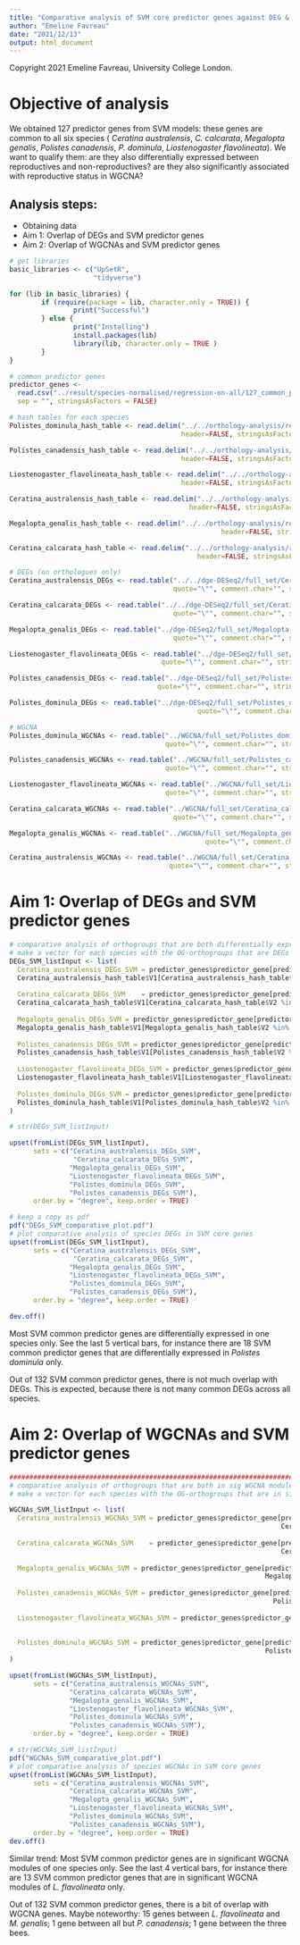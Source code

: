 ```yaml
---
title: "Comparative analysis of SVM core predictor genes against DEG & WGCNA"
author: "Emeline Favreau"
date: "2021/12/13"
output: html_document
---
```


Copyright 2021 Emeline Favreau, University College London.

# Objective of analysis
We obtained 127 predictor genes from SVM models: these genes are common to all six species ( _Ceratina australensis_, _C. calcarata_, _Megalopta genalis_, _Polistes canadensis_, _P. dominula_, _Liostenogaster flavolineata_).
We want to qualify them: are they also differentially expressed between reproductives and non-reproductives? are they also significantly associated with reproductive status in WGCNA?

## Analysis steps:
- Obtaining data
- Aim 1: Overlap of DEGs and SVM predictor genes
- Aim 2: Overlap of WGCNAs and SVM predictor genes


```r
# get libraries
basic_libraries <- c("UpSetR",
                     "tidyverse")

for (lib in basic_libraries) {
        if (require(package = lib, character.only = TRUE)) {
                print("Successful")
        } else {
                print("Installing")
                install.packages(lib)
                library(lib, character.only = TRUE )
        }
}
```

```r
# common predictor genes
predictor_genes <- 
  read.csv("../result/species-normalised/regression-on-all/127_common_predictor_genes",
  sep = "", stringsAsFactors = FALSE)

# hash tables for each species
Polistes_dominula_hash_table <- read.delim("../../orthology-analysis/result/Polistes_dominula_3718_gene_orthogroups_list",
                                           header=FALSE, stringsAsFactors = FALSE)

Polistes_canadensis_hash_table <- read.delim("../../orthology-analysis/result/Polistes_canadensis_3718_gene_orthogroups_list",
                                           header=FALSE, stringsAsFactors = FALSE)

Liostenogaster_flavolineata_hash_table <- read.delim("../../orthology-analysis/result/Liostenogaster_flavolineata_3718_gene_orthogroups_list",
                                           header=FALSE, stringsAsFactors = FALSE)

Ceratina_australensis_hash_table <- read.delim("../../orthology-analysis/result/Ceratina_australensis_3718_gene_orthogroups_list",
                                             header=FALSE, stringsAsFactors = FALSE)

Megalopta_genalis_hash_table <- read.delim("../../orthology-analysis/result/Megalopta_genalis_3718_gene_orthogroups_list",
                                                     header=FALSE, stringsAsFactors = FALSE)

Ceratina_calcarata_hash_table <- read.delim("../../orthology-analysis/result/Ceratina_calcarata_3718_gene_orthogroups_list",
                                               header=FALSE, stringsAsFactors = FALSE)

# DEGs (on orthologues only)
Ceratina_australensis_DEGs <- read.table("../../dge-DESeq2/full_set/Ceratina_australensis/Ceratina_australensis_all_DEGs.txt",
                                         quote="\"", comment.char="", stringsAsFactors = FALSE)

Ceratina_calcarata_DEGs <- read.table("../../dge-DESeq2/full_set/Ceratina_calcarata/Ceratina_calcarata_all_DEGs.txt",
                                         quote="\"", comment.char="", stringsAsFactors = FALSE)

Megalopta_genalis_DEGs <- read.table("../dge-DESeq2/full_set/Megalopta_genalis/Megalopta_genalis_all_DEGs.txt",
                                         quote="\"", comment.char="", stringsAsFactors = FALSE)

Liostenogaster_flavolineata_DEGs <- read.table("../dge-DESeq2/full_set/Liostenogaster_flavolineata/Liostenogaster_flavolineata_all_DEGs.txt",
                                      quote="\"", comment.char="", stringsAsFactors = FALSE)

Polistes_canadensis_DEGs <- read.table("../dge-DESeq2/full_set/Polistes_canadensis/Polistes_canadensis_all_DEGs.txt",
                                     quote="\"", comment.char="", stringsAsFactors = FALSE)

Polistes_dominula_DEGs <- read.table("../dge-DESeq2/full_set/Polistes_dominula/Polistes_dominula_all_DEGs.txt",
                                               quote="\"", comment.char="", stringsAsFactors = FALSE)

# WGCNA
Polistes_dominula_WGCNAs <- read.table("../WGCNA/full_set/Polistes_dominula/GO_Gene_Lists/Polistes_dominula_WGCNA_Significant_Module_Genes.txt",
                                       quote="\"", comment.char="", stringsAsFactors = FALSE)

Polistes_canadensis_WGCNAs <- read.table("../WGCNA/full_set/Polistes_canadensis/GO_Gene_Lists/Polistes_canadensis_WGCNA_Significant_Module_Genes.txt",
                                       quote="\"", comment.char="", stringsAsFactors = FALSE)

Liostenogaster_flavolineata_WGCNAs <- read.table("../WGCNA/full_set/Liostenogaster_flavolineata/GO_Gene_Lists/Liostenogaster_flavolineata_WGCNA_Significant_Module_Genes.txt",
                                       quote="\"", comment.char="", stringsAsFactors = FALSE)

Ceratina_calcarata_WGCNAs <- read.table("../WGCNA/full_set/Ceratina_calcarata/GO_Gene_Lists/Ceratina_calcarata_WGCNA_Significant_Module_Genes.txt",
                                         quote="\"", comment.char="", stringsAsFactors = FALSE)

Megalopta_genalis_WGCNAs <- read.table("../WGCNA/full_set/Megalopta_genalis/GO_Gene_Lists/Megalopta_genalis_WGCNA_Significant_Module_Genes.txt",
                                                 quote="\"", comment.char="", stringsAsFactors = FALSE)

Ceratina_australensis_WGCNAs <- read.table("../WGCNA/full_set/Ceratina_australensis/GO_Gene_Lists/Ceratina_australensis_WGCNA_Significant_Module_Genes.txt",
                                        quote="\"", comment.char="", stringsAsFactors = FALSE)

```

# Aim 1: Overlap of DEGs and SVM predictor genes


```r
# comparative analysis of orthogroups that are both differentially expressed in each species AND in the common set from SVM
# make a vector for each species with the OG-orthogroups that are DEGs and SVMs
DEGs_SVM_listInput <- list(
  Ceratina_australensis_DEGs_SVM = predictor_genes$predictor_gene[predictor_genes$predictor_gene %in% 
  Ceratina_australensis_hash_table$V1[Ceratina_australensis_hash_table$V2 %in% Ceratina_australensis_DEGs$V1]],
                           
  Ceratina_calcarata_DEGs_SVM    = predictor_genes$predictor_gene[predictor_genes$predictor_gene %in% 
  Ceratina_calcarata_hash_table$V1[Ceratina_calcarata_hash_table$V2 %in% Ceratina_calcarata_DEGs$V1]],
                           
  Megalopta_genalis_DEGs_SVM = predictor_genes$predictor_gene[predictor_genes$predictor_gene %in% 
  Megalopta_genalis_hash_table$V1[Megalopta_genalis_hash_table$V2 %in% Megalopta_genalis_DEGs$V1]],
  
  Polistes_canadensis_DEGs_SVM = predictor_genes$predictor_gene[predictor_genes$predictor_gene %in% 
  Polistes_canadensis_hash_table$V1[Polistes_canadensis_hash_table$V2 %in% Polistes_canadensis_DEGs$V1]],
  
  Liostenogaster_flavolineata_DEGs_SVM = predictor_genes$predictor_gene[predictor_genes$predictor_gene %in% 
  Liostenogaster_flavolineata_hash_table$V1[Liostenogaster_flavolineata_hash_table$V2 %in% Liostenogaster_flavolineata_DEGs$V1]],
  
  Polistes_dominula_DEGs_SVM = predictor_genes$predictor_gene[predictor_genes$predictor_gene %in% 
  Polistes_dominula_hash_table$V1[Polistes_dominula_hash_table$V2 %in% Polistes_dominula_DEGs$V1]]
)

# str(DEGs_SVM_listInput)

upset(fromList(DEGs_SVM_listInput),
      sets = c("Ceratina_australensis_DEGs_SVM",
                "Ceratina_calcarata_DEGs_SVM",
               "Megalopta_genalis_DEGs_SVM",
               "Liostenogaster_flavolineata_DEGs_SVM",
               "Polistes_dominula_DEGs_SVM",
               "Polistes_canadensis_DEGs_SVM"),
      order.by = "degree", keep.order = TRUE)

# keep a copy as pdf
pdf("DEGs_SVM_comparative_plot.pdf")
# plot comparative analysis of species DEGs in SVM core genes
upset(fromList(DEGs_SVM_listInput),
      sets = c("Ceratina_australensis_DEGs_SVM",
                "Ceratina_calcarata_DEGs_SVM",
               "Megalopta_genalis_DEGs_SVM",
               "Liostenogaster_flavolineata_DEGs_SVM",
               "Polistes_dominula_DEGs_SVM",
               "Polistes_canadensis_DEGs_SVM"),
      order.by = "degree", keep.order = TRUE)

dev.off()
```

Most SVM common predictor genes are differentially expressed in one species only. See the last 5 vertical bars, for instance there are 18 SVM common predictor genes that are differentially expressed in _Polistes dominula_ only.

Out of 132 SVM common predictor genes, there is not much overlap with DEGs. This is expected, because there is not many common DEGs across all species. 


# Aim 2: Overlap of WGCNAs and SVM predictor genes

```r
##############################################################################
# comparative analysis of orthogroups that are both in sig WGCNA modules AND in the common set from SVM
# make a vector for each species with the OG-orthogroups that are in sig WGCNA modules and SVMs

WGCNAs_SVM_listInput <- list(
  Ceratina_australensis_WGCNAs_SVM = predictor_genes$predictor_gene[predictor_genes$predictor_gene %in% 
                                                                    Ceratina_australensis_hash_table$V1[Ceratina_australensis_hash_table$V2 %in% Ceratina_australensis_WGCNAs$V1]],
  
  Ceratina_calcarata_WGCNAs_SVM    = predictor_genes$predictor_gene[predictor_genes$predictor_gene %in% 
                                                                    Ceratina_calcarata_hash_table$V1[Ceratina_calcarata_hash_table$V2 %in% Ceratina_calcarata_WGCNAs$V1]],
  
  Megalopta_genalis_WGCNAs_SVM = predictor_genes$predictor_gene[predictor_genes$predictor_gene %in% 
                                                                Megalopta_genalis_hash_table$V1[Megalopta_genalis_hash_table$V2 %in% Megalopta_genalis_WGCNAs$V1]],
  
  Polistes_canadensis_WGCNAs_SVM = predictor_genes$predictor_gene[predictor_genes$predictor_gene %in% 
                                                                  Polistes_canadensis_hash_table$V1[Polistes_canadensis_hash_table$V2 %in% Polistes_canadensis_WGCNAs$V1]],
  
  Liostenogaster_flavolineata_WGCNAs_SVM = predictor_genes$predictor_gene[predictor_genes$predictor_gene %in% 
                                                                          Liostenogaster_flavolineata_hash_table$V1[Liostenogaster_flavolineata_hash_table$V2 %in% Liostenogaster_flavolineata_WGCNAs$V1]],
  
  Polistes_dominula_WGCNAs_SVM = predictor_genes$predictor_gene[predictor_genes$predictor_gene %in% 
                                                                Polistes_dominula_hash_table$V1[Polistes_dominula_hash_table$V2 %in% Polistes_dominula_WGCNAs$V1]]
)

upset(fromList(WGCNAs_SVM_listInput),
      sets = c("Ceratina_australensis_WGCNAs_SVM",
               "Ceratina_calcarata_WGCNAs_SVM",
               "Megalopta_genalis_WGCNAs_SVM",
               "Liostenogaster_flavolineata_WGCNAs_SVM",
               "Polistes_dominula_WGCNAs_SVM",
               "Polistes_canadensis_WGCNAs_SVM"),
      order.by = "degree", keep.order = TRUE)

# str(WGCNAs_SVM_listInput)
pdf("WGCNAs_SVM_comparative_plot.pdf")
# plot comparative analysis of species WGCNAs in SVM core genes
upset(fromList(WGCNAs_SVM_listInput),
      sets = c("Ceratina_australensis_WGCNAs_SVM",
               "Ceratina_calcarata_WGCNAs_SVM",
               "Megalopta_genalis_WGCNAs_SVM",
               "Liostenogaster_flavolineata_WGCNAs_SVM",
               "Polistes_dominula_WGCNAs_SVM",
               "Polistes_canadensis_WGCNAs_SVM"),
      order.by = "degree", keep.order = TRUE)
dev.off()
```

Similar trend: Most SVM common predictor genes are in significant WGCNA modules of one species only. See the last 4 vertical bars, for instance there are 13 SVM common predictor genes that are in significant WGCNA modules of _L. flavolineata_ only.

Out of 132 SVM common predictor genes, there is a bit of overlap with WGCNA genes. Maybe noteworthy: 15 genes between _L. flavolineata_ and _M. genalis_; 1 gene between all but _P. canadensis_; 1 gene between the three bees.